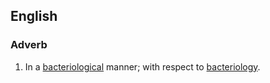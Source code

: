 ==English==
===Adverb===
{{en-adv}}
# In a [[bacteriological]] manner; with respect to [[bacteriology]].